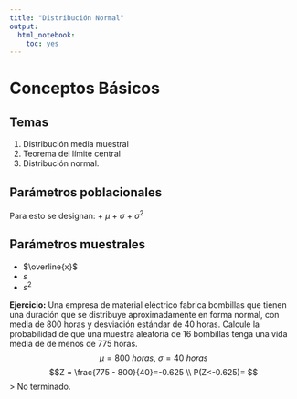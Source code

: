 ```yaml
---
title: "Distribución Normal"
output: 
  html_notebook: 
    toc: yes
---
```


# Conceptos Básicos

## Temas
1. Distribución media muestral
2. Teorema del límite central
3. Distribución normal.

## Parámetros poblacionales
Para esto se designan:
+ $\mu$
+ $\sigma$
+ $\sigma^2$

## Parámetros muestrales
+ $\overline{x}$
+ $s$
+ $s^2$

**Ejercicio:** Una empresa de material eléctrico fabrica bombillas que tienen una duración que se distribuye aproximadamente en forma normal, con media de 800 horas y desviación estándar de 40 horas. Calcule la probabilidad de que una muestra aleatoria de 16 bombillas tenga una vida media de de menos de 775 horas.
$$\mu = 800\ horas,\ \sigma = 40\ horas$$
$$Z = \frac{775 - 800}{40}=-0.625 \\
P(Z<-0.625)=
$$
> No terminado.
